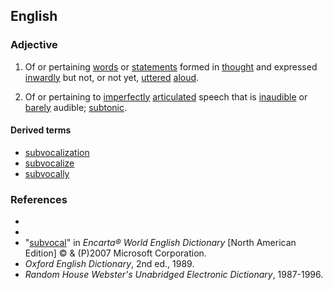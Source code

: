 ==English==

===Adjective===
{{en-adj|-}}

#Of or pertaining [[words]] or [[statements]] formed in [[thought]] and expressed [[inwardly]] but not, or not yet, [[utter]]ed [[aloud]].
#{{context|phonetics|dated|lang=en}} Of or pertaining to [[imperfect]]ly [[articulate]]d speech that is [[inaudible]] or [[barely]] audible; [[subtonic]].

====Derived terms====
*[[subvocalization]]
*[[subvocalize]]
*[[subvocally]]

===References===
*{{R:Webster 1913}}
*{{R:Dictionary.com}}
*"[http://encarta.msn.com/dictionary_/subvocal.html subvocal]" in ''Encarta® World English Dictionary'' [North American Edition] © & (P)2007 Microsoft Corporation.
*''Oxford English Dictionary'', 2nd ed., 1989.
*''Random House Webster's Unabridged Electronic Dictionary'', 1987-1996.